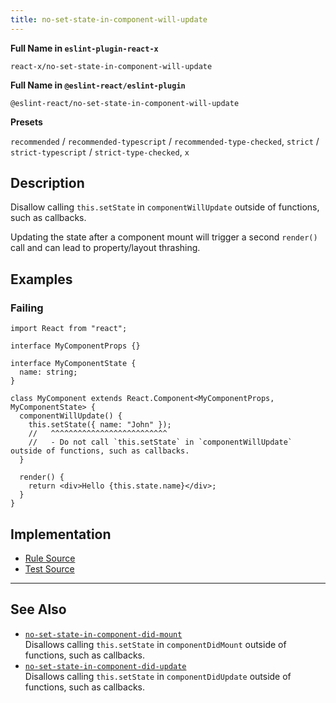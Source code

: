```yaml
---
title: no-set-state-in-component-will-update
---
```


**Full Name in `eslint-plugin-react-x`**

```plain copy
react-x/no-set-state-in-component-will-update
```

**Full Name in `@eslint-react/eslint-plugin`**

```plain copy
@eslint-react/no-set-state-in-component-will-update
```

**Presets**

`recommended` / `recommended-typescript` / `recommended-type-checked`, `strict` / `strict-typescript` / `strict-type-checked`, `x`
## Description

Disallow calling `this.setState` in `componentWillUpdate` outside of functions, such as callbacks.

Updating the state after a component mount will trigger a second `render()` call and can lead to property/layout thrashing.

## Examples

### Failing

```tsx
import React from "react";

interface MyComponentProps {}

interface MyComponentState {
  name: string;
}

class MyComponent extends React.Component<MyComponentProps, MyComponentState> {
  componentWillUpdate() {
    this.setState({ name: "John" });
    //   ^^^^^^^^^^^^^^^^^^^^^^^^^^
    //   - Do not call `this.setState` in `componentWillUpdate` outside of functions, such as callbacks.
  }

  render() {
    return <div>Hello {this.state.name}</div>;
  }
}
```

## Implementation

- [Rule Source](https://github.com/Rel1cx/eslint-react/tree/main/packages/plugins/eslint-plugin-react-x/src/rules/no-set-state-in-component-will-update.ts)
- [Test Source](https://github.com/Rel1cx/eslint-react/tree/main/packages/plugins/eslint-plugin-react-x/src/rules/no-set-state-in-component-will-update.spec.ts)

---

## See Also

- [`no-set-state-in-component-did-mount`](./no-set-state-in-component-did-mount)\
  Disallows calling `this.setState` in `componentDidMount` outside of functions, such as callbacks.
- [`no-set-state-in-component-did-update`](./no-set-state-in-component-did-update)\
  Disallows calling `this.setState` in `componentDidUpdate` outside of functions, such as callbacks.
